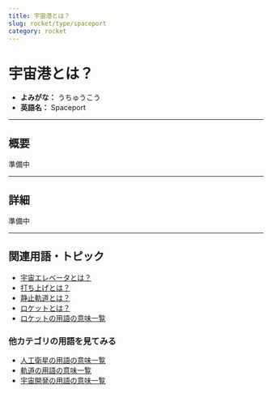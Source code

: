 ```yaml
---
title: 宇宙港とは？
slug: rocket/type/spaceport
category: rocket
---
```


# 宇宙港とは？

- **よみがな：** うちゅうこう  
- **英語名：** Spaceport  

---

## 概要

準備中

---

## 詳細

準備中

---

## 関連用語・トピック
- [宇宙エレベータとは？](/rocket/type/space-elevator)
- [打ち上げとは？](/rocket/launch/launch)
- [静止軌道とは？](/orbit/type/geostationary-orbit)
- [ロケットとは？](/rocket/rocket)
- [ロケットの用語の意味一覧](/category/rocket)

### 他カテゴリの用語を見てみる
- [人工衛星の用語の意味一覧](/category/satellite)
- [軌道の用語の意味一覧](/category/orbit)
- [宇宙開発の用語の意味一覧](/category/glossary)